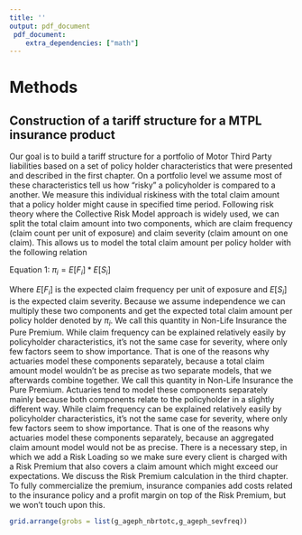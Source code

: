 ```yaml
---
title: ''
output: pdf_document
 pdf_document:
    extra_dependencies: ["math"]
---
```


# Methods 

## Construction of a tariff structure for a MTPL insurance product

Our goal is to build a tariff structure for a portfolio of Motor Third Party liabilities based on a set of policy holder characteristics that were presented and described in the first chapter. On a portfolio level we assume most of these characteristics tell us how “risky” a policyholder is compared to a another. We measure this individual riskiness with the total claim amount that a policy holder might cause in specified time period.
Following risk theory where the Collective Risk Model approach is widely used, we can split the total claim amount into two components, which are claim frequency (claim count per unit of exposure) and claim severity (claim amount on one claim). This allows us to model the total claim amount per policy holder with the following relation
  
Equation 1: $\pi_i = E[F_i]*E[S_i]$
  
Where $E[F_i]$ is the expected claim frequency per unit of exposure and $E[S_i]$ is the expected claim severity. Because we assume independence we can multiply these two components and get the expected total claim amount per policy holder denoted by $\pi_i$. We call this quantity in Non-Life Insurance the Pure Premium.
While claim frequency can be explained relatively easily by policyholder characteristics, it’s not the same case for severity, where only few factors seem to show importance. That is one of the reasons why actuaries model these components separately, because a total claim amount model wouldn’t be as precise as two separate models, that we afterwards combine together.
We call this quantity in Non-Life Insurance the Pure Premium. Actuaries tend to model these components separately mainly because both components relate to the policyholder in a slightly different way. While claim frequency can be explained relatively easily by policyholder characteristics, it’s not the same case for severity, where only few factors seem to show importance. That is one of the reasons why actuaries model these components separately, because an aggregated claim amount model would not be as precise.
There is a necessary step, in which we add a Risk Loading so we make sure every client is charged with a Risk Premium that also covers a claim amount which might exceed our expectations. We discuss the Risk Premium calculation in the third chapter. To fully commercialize the premium, insurance companies add costs related to the insurance policy and a profit margin on top of the Risk Premium, but we won’t touch upon this.


\newpage

```r
grid.arrange(grobs = list(g_ageph_nbrtotc,g_ageph_sevfreq))
```

\vspace{0.5cm}





